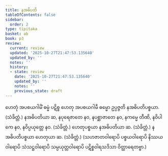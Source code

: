 ```yaml
---
title: နအဓိပတိ
tableOfContents: false
sidebar:
  order: 2
type: tipitaka
basket: ab
book: p3
review:
  current: review
  updated: '2025-10-27T21:47:53.135640'
  updated_by: ''
  notes: ''
  history:
  - state: review
    date: '2025-10-27T21:47:53.135640'
    updated_by: ''
    notes: ''
    previous_state: draft
---
```



<ReviewStatus review={frontmatter.review} showDetails={true} />

<HypothesisAnnotation frontmatter={frontmatter} />

<DynamicBreadcrumb />

<Division number="316" book="p3" e="ch" v="39" p="265">

<Paragraph number="648" book="p3">
ဟေတုံ အပစယဂါမိံ ဓမ္မံ ပဋိစ္စ ဟေတု အပစယဂါမီ ဓမ္မော ဥပ္ပဇ္ဇတိ နအဓိပတိပစ္စယာ. (သံခိတ္တံ.)
</Paragraph>

</Division>
<Division number="317" book="p3" e="ch" v="39" p="265">

<Paragraph number="649" book="p3">
နအဓိပတိယာ ဆ, နပုရေဇာတေ နဝ, နပစ္ဆာဇာတေ နဝ, နကမ္မေ တီဏိ, နဝိပါကေ နဝ, နဝိပ္ပယုတ္တေ နဝ. (သံခိတ္တံ.)
</Paragraph>

<Paragraph number="650" book="p3">
ဟေတုပစ္စယာ နအဓိပတိယာ ဆ. (သံခိတ္တံ.)
</Paragraph>

<Paragraph number="651" book="p3">
နအဓိပတိပစ္စယာ ဟေတုယာ ဆ. (သံခိတ္တံ.)
</Paragraph>

<Paragraph number="652" book="p3">
(သဟဇာတဝါရောပိ ပစ္စယဝါရောပိ နိဿယဝါရောပိ သံသဋ္ဌဝါရောပိ သမ္ပယုတ္တဝါရောပိ ပဋိစ္စဝါရသဒိသာ ဝိတ္ထာရေတဗ္ဗာ.)
</Paragraph>
</Division>